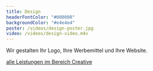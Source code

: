 ```yaml
---
title: Design
headerFontColor: "#000000"
backgroundColor: "#e4e4e4"
poster: /videos/design-poster.jpg
video: /videos/design-video.m4v
---
```


Wir gestalten Ihr Logo, Ihre Werbemittel und Ihre Website.

[alle Leistungen im Bereich Creative](/creative/)
